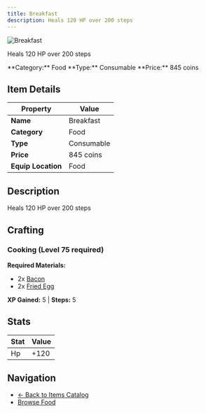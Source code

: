 ```yaml
---
title: Breakfast
description: Heals 120 HP over 200 steps
---
```


<div className="flex items-start gap-6 mb-8">
  <div className="flex-shrink-0">
    <img src="/assets/resources/cooking/breakfast.png" alt="Breakfast" className="w-24 h-24 border rounded-lg" />
  </div>
  <div className="flex-1">
    <div className="space-y-2">
      <p className="text-lg text-muted-foreground">Heals 120 HP over 200 steps</p>
      <div className="flex flex-wrap gap-4 text-sm">
        <span className="px-2 py-1 bg-blue-100 dark:bg-blue-900 rounded-md">
          **Category:** Food
        </span>
        <span className="px-2 py-1 bg-green-100 dark:bg-green-900 rounded-md">
          **Type:** Consumable
        </span>
        <span className="px-2 py-1 bg-yellow-100 dark:bg-yellow-900 rounded-md">
          **Price:** 845 coins
        </span>
      </div>
    </div>
  </div>
</div>

## Item Details

| Property | Value |
|----------|-------|
| **Name** | Breakfast |
| **Category** | Food |
| **Type** | Consumable |
| **Price** | 845 coins |
| **Equip Location** | Food |

## Description

Heals 120 HP over 200 steps


## Crafting

### Cooking (Level 75 required)

**Required Materials:**
- 2x [Bacon](/docs/resources/individual/bacon)
- 2x [Fried Egg](/docs/resources/individual/fried_egg)

**XP Gained:** 5 | **Steps:** 5

## Stats

| Stat | Value |
|------|-------|
| Hp | +120 |


## Navigation

- [← Back to Items Catalog](/docs/items)
- [Browse Food](/docs/items#food)
